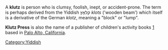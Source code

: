 A '''klutz''' is person who is clumsy, foolish, inept, or accident-prone.  The term is perhaps derived from the Yiddish &#1511;&#1500;&#64303;&#1509; ''klots'' ('wooden beam') which itself is a derivative of the German ''klotz'', meaning a "block" or "lump".

'''Klutz Press''' is also the name of a publisher of children's activity books [http://klutz.com/] based in [[Palo Alto, California]].

{{vocab-stub}}
[[Category:Yiddish]]